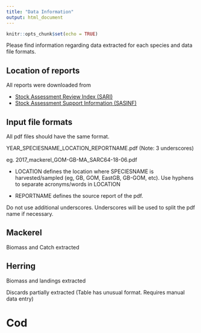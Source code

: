```yaml
---
title: "Data Information"
output: html_document
---
```


```r
knitr::opts_chunk$set(echo = TRUE)
```

Please find information regarding data extracted for each species and data file formats.

## Location of reports

All reports were downloaded from 

* [Stock Assessment Review Index (SARI)](https://www.nefsc.noaa.gov/saw/reviews_report_options.php)
* [Stock Assessment Support Information (SASINF)](https://www.nefsc.noaa.gov/saw/sasi/sasi_report_options.php)

## Input file formats

All pdf files should have the same format.

YEAR_SPECIESNAME_LOCATION_REPORTNAME.pdf (Note: 3 underscores) 

eg. 2017_mackerel_GOM-GB-MA_SARC64-18-06.pdf


* LOCATION defines the location where SPECIESNAME is harvested/sampled (eg, GB, GOM, EastGB, GB-GOM, etc).
Use hyphens to separate acronyms/words in LOCATION

* REPORTNAME defines the source report of the pdf.

Do not use additional underscores. Underscores will be used to split the pdf name if necessary.




## Mackerel

Biomass and Catch extracted

## Herring 

Biomass and landings extracted

Discards partially extracted (Table has unusual format. Requires manual data entry)

# Cod

